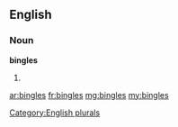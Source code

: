 ==English==

===Noun===
'''bingles'''

# {{plural of|bingle}}

[[Category:English plurals]]

[[ar:bingles]]
[[fr:bingles]]
[[mg:bingles]]
[[my:bingles]]